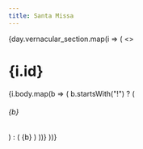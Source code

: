 ```yaml
---
title: Santa Missa
---
```




<div>
	{day.vernacular_section.map(i => (
    <>
      <h1>{i.id}</h1>
      {i.body.map(b => (
      b.startsWith("!") ? (
      <h6>{b}</h6>
      ) : (
      <span>{b}</span>
      )
      ))}
    </>
  ))}
</div>
